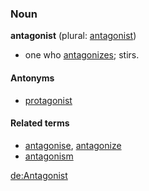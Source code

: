===Noun===
'''antagonist''' (plural: [[antagonist]])
*one who [[antagonize]]s; stirs.

====Antonyms====
*[[protagonist]]

====Related terms====
*[[antagonise]], [[antagonize]]
*[[antagonism]]

[[de:Antagonist]]